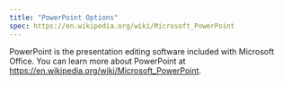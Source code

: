 ```yaml
---
title: "PowerPoint Options"
spec: https://en.wikipedia.org/wiki/Microsoft_PowerPoint
---
```


PowerPoint is the presentation editing software included with Microsoft Office. You can learn more about PowerPoint at <https://en.wikipedia.org/wiki/Microsoft_PowerPoint>.
